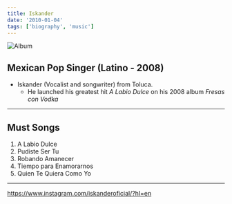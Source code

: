 ```yaml
---
title: Iskander
date: '2010-01-04'
tags: ['biography', 'music']
---
```


![Album](/static/images/music/IskanderFresasConVodka.jpg)

## Mexican Pop Singer (Latino - 2008) ##

* Iskander (Vocalist and songwriter) from Toluca.
	* He launched his greatest hit *A Labio Dulce* on his 2008 album *Fresas con Vodka*

***

## Must Songs ##

1. A Labio Dulce
2. Pudiste Ser Tu
3. Robando Amanecer
4. Tiempo para Enamorarnos
5. Quien Te Quiera Como Yo

***

https://www.instagram.com/iskanderoficial/?hl=en

